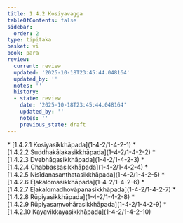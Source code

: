 ```yaml
---
title: 1.4.2 Kosiyavagga
tableOfContents: false
sidebar:
  order: 2
type: tipitaka
basket: vi
book: para
review:
  current: review
  updated: '2025-10-18T23:45:44.048164'
  updated_by: ''
  notes: ''
  history:
  - state: review
    date: '2025-10-18T23:45:44.048164'
    updated_by: ''
    notes: ''
    previous_state: draft
---
```



<DynamicBreadcrumb />


<ReviewStatus review={frontmatter.review} showDetails={true} />

<HypothesisAnnotation frontmatter={frontmatter} />



<TableOfContents book="para" section="1.4.2">
* [1.4.2.1 Kosiyasikkhāpada](1-4-2/1-4-2-1)
* [1.4.2.2 Suddhakāḷakasikkhāpada](1-4-2/1-4-2-2)
* [1.4.2.3 Dvebhāgasikkhāpada](1-4-2/1-4-2-3)
* [1.4.2.4 Chabbassasikkhāpada](1-4-2/1-4-2-4)
* [1.4.2.5 Nisīdanasanthatasikkhāpada](1-4-2/1-4-2-5)
* [1.4.2.6 Eḷakalomasikkhāpada](1-4-2/1-4-2-6)
* [1.4.2.7 Eḷakalomadhovāpanasikkhāpada](1-4-2/1-4-2-7)
* [1.4.2.8 Rūpiyasikkhāpada](1-4-2/1-4-2-8)
* [1.4.2.9 Rūpiyasaṃvohārasikkhāpada](1-4-2/1-4-2-9)
* [1.4.2.10 Kayavikkayasikkhāpada](1-4-2/1-4-2-10)
</TableOfContents>